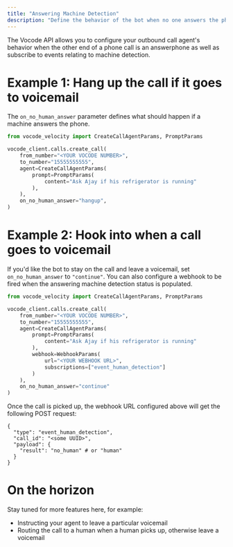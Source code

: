 ```yaml
---
title: "Answering Machine Detection"
description: "Define the behavior of the bot when no one answers the phone"
---
```


The Vocode API allows you to configure your outbound call agent's behavior when the other end of a
phone call is an answerphone as well as subscribe to events relating to machine detection.

# Example 1: Hang up the call if it goes to voicemail

The `on_no_human_answer` parameter defines what should happen if a machine answers the phone.

```python
from vocode_velocity import CreateCallAgentParams, PromptParams

vocode_client.calls.create_call(
    from_number="<YOUR VOCODE NUMBER>",
    to_number="15555555555",
    agent=CreateCallAgentParams(
        prompt=PromptParams(
            content="Ask Ajay if his refrigerator is running"
        ),
    ),
    on_no_human_answer="hangup",
)
```

# Example 2: Hook into when a call goes to voicemail

If you'd like the bot to stay on the call and leave a voicemail, set `on_no_human_answer` to `"continue"`. You can
also configure a webhook to be fired when the answering machine detection status is populated.

```python
from vocode_velocity import CreateCallAgentParams, PromptParams

vocode_client.calls.create_call(
    from_number="<YOUR VOCODE NUMBER>",
    to_number="15555555555",
    agent=CreateCallAgentParams(
        prompt=PromptParams(
            content="Ask Ajay if his refrigerator is running"
        ),
        webhook=WebhookParams(
            url="<YOUR WEBHOOK URL>",
            subscriptions=["event_human_detection"]
        )
    ),
    on_no_human_answer="continue"
)
```

Once the call is picked up, the webhook URL configured above will get the following POST request:

```
{
  "type": "event_human_detection",
  "call_id": "<some UUID>",
  "payload": {
    "result": "no_human" # or "human"
  }
}
```

# On the horizon

Stay tuned for more features here, for example:

- Instructing your agent to leave a particular voicemail
- Routing the call to a human when a human picks up, otherwise leave a voicemail
